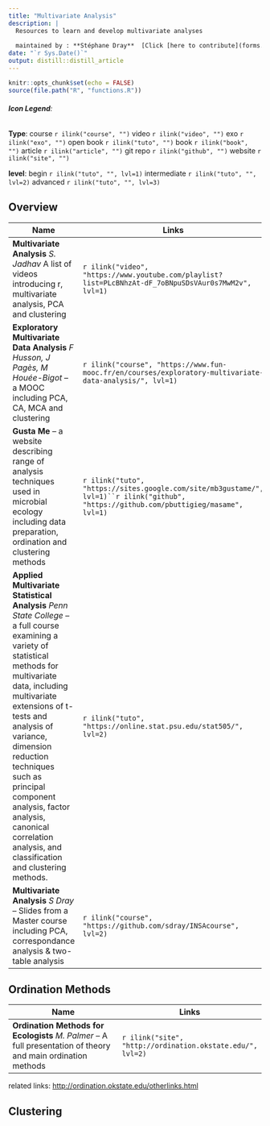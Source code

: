 ```yaml
---
title: "Multivariate Analysis"
description: |
  Resources to learn and develop multivariate analyses  
  
  maintained by : **Stéphane Dray**  [Click [here to contribute](forms.html)]{style="float:right"}
date: "`r Sys.Date()`"
output: distill::distill_article
---
```


```r
knitr::opts_chunk$set(echo = FALSE)
source(file.path("R", "functions.R"))
```
###### **Icon Legend**:
**Type**:
course `r ilink("course", "")`
video `r ilink("video", "")`
exo `r ilink("exo", "")`
open book `r ilink("tuto", "")`
book `r ilink("book", "")`
article `r ilink("article", "")`
git repo `r ilink("github", "")`
website `r ilink("site", "")`

**level**: 
begin `r ilink("tuto", "", lvl=1)` intermediate `r ilink("tuto", "", lvl=2)` advanced `r ilink("tuto", "", lvl=3)`




## Overview


| Name                                      | Links |
|-------------------------------------------|-------|
|**Multivariate Analysis** *S. Jadhav* A list of videos introducing r, multivariate analysis, PCA and clustering|`r ilink("video", "https://www.youtube.com/playlist?list=PLcBNhzAt-dF_7oBNpuSDsVAur0s7MwM2v", lvl=1)`|
|**Exploratory Multivariate Data Analysis** *F Husson, J Pagès, M Houée-Bigot* -- a MOOC including PCA, CA, MCA and clustering|`r ilink("course", "https://www.fun-mooc.fr/en/courses/exploratory-multivariate-data-analysis/", lvl=1)`|
|**Gusta Me** -- a website describing range of analysis techniques used in microbial ecology including data preparation, ordination and clustering methods |`r ilink("tuto", "https://sites.google.com/site/mb3gustame/", lvl=1)``r ilink("github", "https://github.com/pbuttigieg/masame", lvl=1)`|
|**Applied Multivariate Statistical Analysis** *Penn State College* -- a full course  examining a variety of statistical methods for multivariate data, including multivariate extensions of t-tests and analysis of variance, dimension reduction techniques such as principal component analysis, factor analysis, canonical correlation analysis, and classification and clustering methods.|`r ilink("tuto", "https://online.stat.psu.edu/stat505/", lvl=2)`|
|**Multivariate Analysis** *S Dray* -- Slides from a Master course including PCA, correspondance analysis & two-table analysis|`r ilink("course", "https://github.com/sdray/INSAcourse", lvl=2)`|




## Ordination Methods
| Name                                      | Links |
|-------------------------------------------|-------|
|**Ordination Methods for Ecologists** *M. Palmer* -- A full presentation of theory and main ordination methods|`r ilink("site", "http://ordination.okstate.edu/", lvl=2)`|

related links: <http://ordination.okstate.edu/otherlinks.html>

## Clustering
